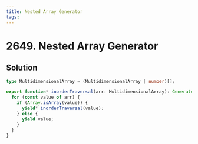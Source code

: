 ```yaml
---
title: Nested Array Generator
tags:
---
```


# 2649. Nested Array Generator

<Badges>
<LevelBadge level="medium" />

</Badges>

## Solution

```typescript filename="solution.ts" copy
type MultidimensionalArray = (MultidimensionalArray | number)[];

export function* inorderTraversal(arr: MultidimensionalArray): Generator<number, void, unknown> {
  for (const value of arr) {
    if (Array.isArray(value)) {
      yield* inorderTraversal(value);
    } else {
      yield value;
    }
  }
}
```

<ProblemLink
  codingSite="leetcode"
  href="https://leetcode.com/problems/nested-array-generator"
  title="Nested Array Generator"
/>
